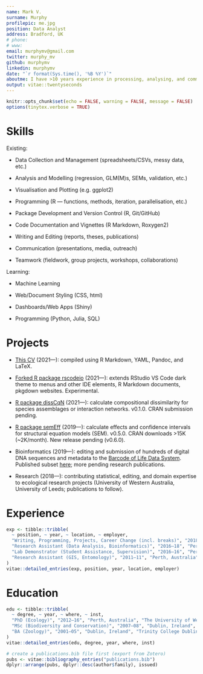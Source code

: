```yaml
---
name: Mark V.
surname: Murphy
profilepic: me.jpg
position: Data Analyst
address: Bradford, UK
# phone: 
# www: 
email: murphymv@gmail.com
twitter: murphy_mv
github: murphymv
linkedin: murphymv
date: "`r format(Sys.time(), '%B %Y')`"
aboutme: I have >10 years experience in processing, analysing, and communicating data, gained from education, employment, PhD research, and self-directed projects and training. I have a background in science (ecology), but with increasing interest and expertise in statistics, programming (R), and data science in recent years. I also have developing interests in AI, health, and finance (esp. cryptocurrencies), and in the role of technology in driving rapid societal change. I have a lifelong commitment to learning and development, and generally strive for high quality in everything I do. I am currently looking to apply my skills and experience to new challenges and a new role — ideally involving meaningful and impactful data-driven projects, products, and services. For further details on my previous experience, skills and outputs, see my [longer-form (academic) CV](https://github.com/murphymv/CV/blob/main/CV_academic.pdf).
output: vitae::twentyseconds
---
```


```r
knitr::opts_chunk$set(echo = FALSE, warning = FALSE, message = FALSE)
options(tinytex.verbose = TRUE)
```

# Skills

Existing:

-   Data Collection and Management (spreadsheets/CSVs, messy data, etc.)

-   Analysis and Modelling (regression, GLM(M)s, SEMs, validation, etc.)

-   Visualisation and Plotting (e.g. ggplot2)

-   Programming (R --- functions, methods, iteration, parallelisation, etc.)

-   Package Development and Version Control (R, Git/GitHub)

-   Code Documentation and Vignettes (R Markdown, Roxygen2)

-   Writing and Editing (reports, theses, publications)

-   Communication (presentations, media, outreach)

-   Teamwork (fieldwork, group projects, workshops, collaborations)

Learning:

-   Machine Learning

-   Web/Document Styling (CSS, html)

-   Dashboards/Web Apps (Shiny)

-   Programming (Python, Julia, SQL)

# Projects

-   [This CV](https://github.com/murphymv/CV) (2021---): compiled using R Markdown, YAML, Pandoc, and LaTeX.

-   [Forked R package rscodeio](https://github.com/murphymv/rscodeio) (2021---): extends RStudio VS Code dark theme to menus and other IDE elements, R Markdown documents, pkgdown websites. Experimental.

-   [R package dissCqN](https://murphymv.github.io/dissCqN/) (2021---): calculate compositional dissimilarity for species assemblages or interaction networks. v0.1.0. CRAN submission pending.

-   [R package semEff](https://murphymv.github.io/semEff/) (2019---): calculate effects and confidence intervals for structural equation models (SEM). v0.5.0. CRAN downloads \>15K (\~2K/month). New release pending (v0.6.0).

-   Bioinformatics (2019---): editing and submission of hundreds of digital DNA sequences and metadata to the [Barcode of Life Data System](https://www.boldsystems.org/). Published subset [here](https://doi.org/10.5883/ds-aglswa); more pending research publications.

-   Research (2018---): contributing statistical, editing, and domain expertise to ecological research projects (University of Western Australia, University of Leeds; publications to follow).

# Experience

```r
exp <- tibble::tribble(
  ~ position, ~ year, ~ location, ~ employer,
  "Writing, Programming, Projects, Career Change (incl. breaks)", "2018—21", "UK", "Self-Directed",
  "Research Assistant (Data Analysis, Bioinformatics)", "2016—18", "Perth, Australia", "University of Western Australia",
  "Lab Demonstrator (Student Assistance, Supervision)", "2016—16", "Perth, Australia", "University of Western Australia",
  "Research Assistant (GIS, Entomology)", "2011—11", "Perth, Australia", "University of Western Australia"
)
vitae::detailed_entries(exp, position, year, location, employer)
```

# Education

```r
edu <- tibble::tribble(
  ~ degree, ~ year, ~ where, ~ inst,
  "PhD (Ecology)", "2012—16", "Perth, Australia", "The University of Western Australia", 
  "MSc (Biodiversity and Conservation)", "2007—08", "Dublin, Ireland", "Trinity College Dublin",
  "BA (Zoology)", "2001—05", "Dublin, Ireland", "Trinity College Dublin"
)
vitae::detailed_entries(edu, degree, year, where, inst)
```

```r
# create a publications.bib file first (export from Zotero)
pubs <- vitae::bibliography_entries("publications.bib")
dplyr::arrange(pubs, dplyr::desc(author$family), issued)
```
